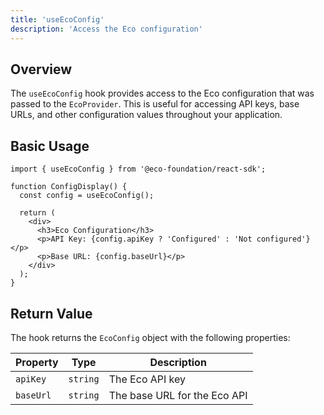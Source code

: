 ```yaml
---
title: 'useEcoConfig'
description: 'Access the Eco configuration'
---
```


## Overview

The `useEcoConfig` hook provides access to the Eco configuration that was passed to the `EcoProvider`. This is useful for accessing API keys, base URLs, and other configuration values throughout your application.

## Basic Usage

```tsx
import { useEcoConfig } from '@eco-foundation/react-sdk';

function ConfigDisplay() {
  const config = useEcoConfig();
  
  return (
    <div>
      <h3>Eco Configuration</h3>
      <p>API Key: {config.apiKey ? 'Configured' : 'Not configured'}</p>
      <p>Base URL: {config.baseUrl}</p>
    </div>
  );
}
```

## Return Value

The hook returns the `EcoConfig` object with the following properties:

| Property | Type | Description |
|----------|------|-------------|
| `apiKey` | `string` | The Eco API key |
| `baseUrl` | `string` | The base URL for the Eco API |
